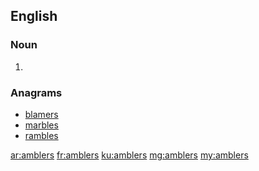 ==English==

===Noun===
{{head|en|plural}}

# {{plural of|ambler|lang=en|nocat=1}}

===Anagrams===
* [[blamers#English|blamers]]
* [[marbles#English|marbles]]
* [[rambles#English|rambles]]

[[ar:amblers]]
[[fr:amblers]]
[[ku:amblers]]
[[mg:amblers]]
[[my:amblers]]